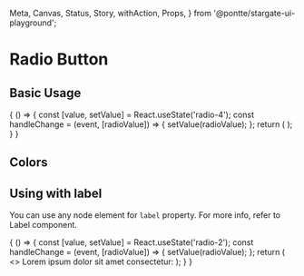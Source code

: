   Meta,
  Canvas,
  Status,
  Story,
  withAction,
  Props,
} from '@pontte/stargate-ui-playground';



<Meta title="Core/Form Elements/Radio" component={Radio} />

# Radio Button

<Status type="rc" />

## Basic Usage

<Canvas>
  <Story name="Basic Usage" parameters={{
    jest: ['Radio.spec.jsx'],
  }}>
    {
      () => {
        const [value, setValue] = React.useState('radio-4');
        const handleChange = (event, [radioValue]) => {
          setValue(radioValue);
        };
        return (
          <RadioGroup
            name="radion-group-1"
            value={value}
            onChange={handleChange}
          >
            <Radio
              label="Radio 1"
              value="radio-1"
            />
            <Radio
              label="Radio 2"
              value="radio-2"
            />
            <Radio
              label="Radio Disabled"
              value="radio-3"
              disabled
            />
            <Radio
              label="Radio Readonly"
              value="radio-4"
              readOnly
            />
          </RadioGroup>
        );
      }
    }
  </Story>
</Canvas>

<Props component={Radio} />

<Props component={RadioGroup} />

## Colors

<Canvas>
  <Story name="Colors">
    <Radio
      label="Success color"
      color="success"
      checked
    />
    <Radio
      label="Warning color"
      color="warning"
      checked
    />
    <Radio
      label="Error color"
      color="error"
      checked
    />
  </Story>
</Canvas>

## Using with label

You can use any node element for `label` property. For more info, refer to Label component.

<Canvas>
  <Story name="Using with label">
    {
      () => {
        const [value, setValue] = React.useState('radio-2');
        const handleChange = (event, [radioValue]) => {
          setValue(radioValue);
        };
        return (
          <>
            <Label>Lorem ipsum dolor sit amet consectetur:</Label>
            <RadioGroup
              control="radio-1"
              name="radio-group-2"
              value={value}
              onChange={handleChange}
            >
              <Radio
                label="Radio 1"
                value="radio-1"
                controller="radio-1"
              />
              <Radio
                label="Radio 2"
                value="radio-2"
                controller="radio-1"
              />
            </RadioGroup>
          </>
        );
      }
    }
  </Story>
</Canvas>
